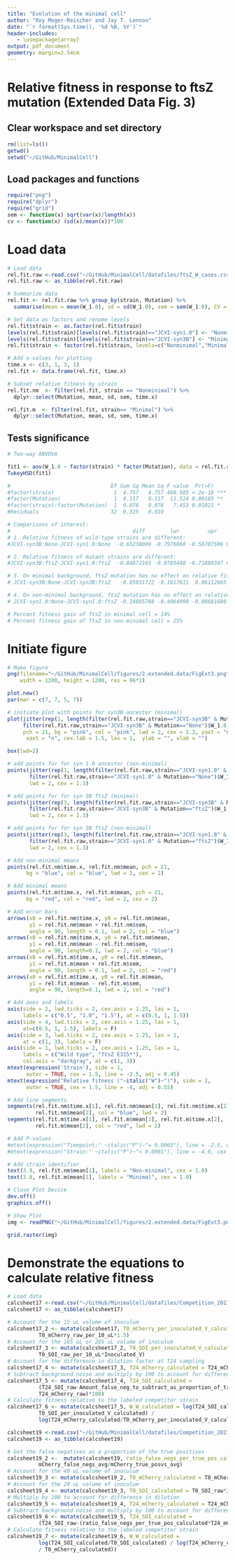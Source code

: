 ```yaml
---
title: "Evolution of the minimal cell"
author: "Roy Moger-Reischer and Jay T. Lennon"
date: "`r format(Sys.time(), '%d %B, %Y')`"
header-includes:
   - \usepackage{array}
output: pdf_document
geometry: margin=2.54cm
---
```


# Relative fitness in response to ftsZ mutation (Extended Data Fig. 3)

## Clear workspace and set directory

```r
rm(list=ls())
getwd()
setwd("~/GitHub/MinimalCell")
```

## Load packages and functions

```r
require("png")
require("dplyr")
require("grid")
sem <- function(x) sqrt(var(x)/length(x))
cv <- function(x) (sd(x)/mean(x))*100
```

# Load data

```r
# Load data
rel.fit.raw <-read.csv("~/GitHub/MinimalCell/datafiles/ftsZ_W_cases.csv")
rel.fit.raw <- as_tibble(rel.fit.raw)

# Summarize data
rel.fit <- rel.fit.raw %>% group_by(strain, Mutation) %>% 
  summarise(mean = mean(W_1.0), sd = sd(W_1.0), sem = sem(W_1.0), CV = cv(W_1.0))

# Set data as factors and rename levels
rel.fit$strain <- as.factor(rel.fit$strain)
levels(rel.fit$strain)[levels(rel.fit$strain)=="JCVI-syn1.0"] <- "Nonminimal"
levels(rel.fit$strain)[levels(rel.fit$strain)=="JCVI-syn3B"] <- "Minimal"
rel.fit$strain <- factor(rel.fit$strain, levels=c("Nonminimal","Minimal"))

# Add x-values for plotting
time.x <- c(3, 1, 3, 1)
rel.fit <- data.frame(rel.fit, time.x)

# Subset relative fitness by strain
rel.fit.nm  <- filter(rel.fit, strain == "Nonminimal") %>%
  dplyr::select(Mutation, mean, sd, sem, time.x)

rel.fit.m  <- filter(rel.fit, strain== "Minimal") %>%
  dplyr::select(Mutation, mean, sd, sem, time.x)
```

## Tests significance

```r
# Two-way ANVOVA

fit1 <- aov(W_1.0 ~ factor(strain) * factor(Mutation), data = rel.fit.raw)
TukeyHSD(fit1)

#                                Df Sum Sq Mean Sq F value  Pr(>F)    
#factor(strain)                   1  4.757   4.757 468.585 < 2e-16 ***
#factor(Mutation)                 1  0.117   0.117  11.524 0.00185 ** 
#factor(strain):factor(Mutation)  1  0.076   0.076   7.453 0.01021 *  
#Residuals                       32  0.325   0.010  

# Comparisons of interest:
#                                       diff        lwr         upr     p adj
# 1. Relative fitness of wild-type strains are different: 
#JCVI-syn3B:None-JCVI-syn1.0:None  -0.65238099 -0.7976860 -0.50707596 0.0000000

# 2. Relative fitness of mutant strains are different:
#JCVI-syn3B:ftsZ-JCVI-syn1.0:ftsZ  -0.84872165 -0.9785498 -0.71889347 0.0000000

# 3. On minimal background, ftsZ mutation has no effect on relative fitness
# JCVI-syn3B:None-JCVI-syn3B:ftsZ   -0.05031722 -0.1617611  0.06112665 0.6169705

# 4. On non-minimal background, ftsZ mutation has no effect on relative fitness
# JCVI-syn1.0:None-JCVI-syn1.0:ftsZ -0.24665788 -0.4064990 -0.08681680 0.0011491

# Percent fitness gain of ftsZ in minimal cell = 14%
# Percent fitness gain of ftsZ in non-minimal cell = 25%
```

# Initiate figure

```r
# Make figure
png(filename="~/GitHub/MinimalCell/figures/2.extended.data/FigExt3.png",
    width = 1200, height = 1200, res = 96*2) 

plot.new()
par(mar = c(7, 7, 5, 7))

# initiate plot with points for syn3B ancestor (minimal)
plot(jitter(rep(1, length(filter(rel.fit.raw,strain=="JCVI-syn3B" & Mutation=="None")$W_1.0)), amount = 0.5), 
     filter(rel.fit.raw,strain=="JCVI-syn3B" & Mutation=="None")$W_1.0, ylim = c(0.1, 1.75), xlim = c(0, 4.55), 
     pch = 21, bg = "pink", col = "pink", lwd = 2, cex = 1.3, yaxt = "n", 
      xaxt = "n", cex.lab = 1.5, las = 1,  ylab = "", xlab = "")

box(lwd=2)

# add points for for syn 1.0 ancestor (non-minimal)
points(jitter(rep(1, length(filter(rel.fit.raw,strain=="JCVI-syn1.0" & Mutation=="None")$W_1.0)), amount = 0.5), 
       filter(rel.fit.raw,strain=="JCVI-syn1.0" & Mutation=="None")$W_1.0, pch = 21, bg = "lightblue", col = "lightblue", 
       lwd = 2, cex = 1.3)

# add points for for syn 3B ftsZ (minimal)
points(jitter(rep(3, length(filter(rel.fit.raw,strain=="JCVI-syn3B" & Mutation=="ftsZ")$W_1.0)), amount = 0.5), 
       filter(rel.fit.raw,strain=="JCVI-syn3B" & Mutation=="ftsZ")$W_1.0, pch = 21, bg = "pink", col = "pink", 
       lwd = 2, cex = 1.3)

# add points for for syn 3B ftsZ (non-minimal)
points(jitter(rep(3, length(filter(rel.fit.raw,strain=="JCVI-syn1.0" & Mutation=="ftsZ")$W_1.0)), amount = 0.5), 
       filter(rel.fit.raw,strain=="JCVI-syn1.0" & Mutation=="ftsZ")$W_1.0, pch = 21, bg = "lightblue", col = "lightblue", 
       lwd = 2, cex = 1.3)

# Add non-minimal means
points(rel.fit.nm$time.x, rel.fit.nm$mean, pch = 21, 
      bg = "blue", col = "blue", lwd = 2, cex = 2)

# Add minimal means
points(rel.fit.m$time.x, rel.fit.m$mean, pch = 21, 
      bg = "red", col = "red", lwd = 2, cex = 2)

# Add error bars
arrows(x0 = rel.fit.nm$time.x, y0 = rel.fit.nm$mean, 
       y1 = rel.fit.nm$mean + rel.fit.nm$sem, 
       angle = 90, length = 0.1, lwd = 2, col = "blue")
arrows(x0 = rel.fit.nm$time.x, y0 = rel.fit.nm$mean, 
       y1 = rel.fit.nm$mean - rel.fit.nm$sem, 
       angle = 90, length=0.1, lwd = 2, col = "blue")
arrows(x0 = rel.fit.m$time.x, y0 = rel.fit.m$mean, 
       y1 = rel.fit.m$mean + rel.fit.m$sem, 
       angle = 90, length = 0.1, lwd = 2, col = "red")
arrows(x0 = rel.fit.m$time.x, y0 = rel.fit.m$mean, 
       y1 = rel.fit.m$mean - rel.fit.m$sem, 
       angle = 90, length=0.1, lwd = 2, col = "red")

# Add axes and labels
axis(side = 2, lwd.ticks = 2, cex.axis = 1.25, las = 1,
     labels = c("0.5", "1.0", "1.5"), at = c(0.5, 1, 1.5))
axis(side = 4, lwd.ticks = 2, cex.axis = 1.25, las = 1,
     at=c(0.5, 1, 1.5), labels = F)
axis(side = 3, lwd.ticks = 2, cex.axis = 1.25, las = 1,
     at = c(1, 3), labels = F)
axis(side = 1, lwd.ticks = 2, cex.axis = 1.25, las = 1,
     labels = c("Wild type", "ftsZ E315*"), 
     col.axis = "darkgray", at = c(1, 3))
mtext(expression('Strain'), side = 1,
      outer = TRUE, cex = 1.5, line = -3.5, adj = 0.45)
mtext(expression("Relative fitness ("~italic("W")~")"), side = 2, 
      outer = TRUE, cex = 1.5, line = -4, adj = 0.55)

# Add line segments
segments(rel.fit.nm$time.x[1], rel.fit.nm$mean[1], rel.fit.nm$time.x[2], 
         rel.fit.nm$mean[2], col = "blue", lwd = 2)
segments(rel.fit.m$time.x[1], rel.fit.m$mean[1], rel.fit.m$time.x[2], 
         rel.fit.m$mean[2], col = "red", lwd = 2)

# Add P-values
#mtext(expression("Timepoint:" ~italic("P")~"= 0.0003"), line = -2.5, cex = 0.80, at = 0.9)
#mtext(expression("Strain:" ~italic("P")~"< 0.0001"), line = -4.0, cex = 0.80, at = 0.75)

# Add strain identifier
text(3.9, rel.fit.nm$mean[1], labels = "Non-minimal", cex = 1.0)
text(3.8, rel.fit.m$mean[1], labels = "Minimal", cex = 1.0)

# Close Plot Device
dev.off()
graphics.off()

# Show Plot
img <- readPNG("~/GitHub/MinimalCell/figures/2.extended.data/FigExt3.png")

grid.raster(img)
```

# Demonstrate the equations to calculate relative fitness

```r
# Load data
calcsheet17 <-read.csv("~/GitHub/MinimalCell/datafiles/Competition_2021_strain17.strain16.csv")
calcsheet17 <- as_tibble(calcsheet17)

# Account for the 15 uL volume of inoculum
calcsheet17_2 <- mutate(calcsheet17, T0_mCherry_per_inoculated_V_calculated = 
          T0_mCherry_raw_per_10_uL*1.5)
# Account for the 165 uL or 285 uL volume of inoculum
calcsheet17_3 <- mutate(calcsheet17_2, T0_SOI_per_inoculated_V_calculated = 
          T0_SOI_raw_per_10_uL*Inoculated_V)
# Account for the difference in dilution factor at T24 sampling
calcsheet17_4 <- mutate(calcsheet17_3, T24_mCherry_calculated = T24_mCherry_raw*100)
# Subtract background noise and multiply by 100 to account for difference in dilution
calcsheet17_5 <- mutate(calcsheet17_4, T24_SOI_calculated =
          (T24_SOI_raw-Amount_false_neg_to_subtract_as_proportion_of_true_pos_mCherry_cells *
          T24_mCherry_raw)*100)
# Calculate fitness relative to the labeled competitor strain
calcsheet17_6 <- mutate(calcsheet17_5, W_W_calculated = log(T24_SOI_calculated /
          T0_SOI_per_inoculated_V_calculated) /
          log(T24_mCherry_calculated/T0_mCherry_per_inoculated_V_calculated))

calcsheet19 <-read.csv("~/GitHub/MinimalCell/datafiles/Competition_2021_strain19.strain8.csv")
calcsheet19 <- as_tibble(calcsheet19)

# Get the false negatives as a proportion of the true positives
calcsheet19_2 <-  mutate(calcsheet19, ratio_false_negs_per_true_pos_calculated =
          mCherry_false_negs_avg/mCherry_true_posvs_avg)
# Account for the 40 uL volume of inoculum
calcsheet19_3 <- mutate(calcsheet19_2, T0_mCherry_calculated = T0_mCherry_raw*4)
# Account for the 20 uL volume of inoculum
calcsheet19_4 <- mutate(calcsheet19_3, T0_SOI_calculated = T0_SOI_raw*2)
# Multiply by 100 to account for difference in dilution
calcsheet19_5 <- mutate(calcsheet19_4, T24_mCherry_calculated = T24_mCherry_raw*100)
# Subtract background noise and multiply by 100 to account for difference in dilution
calcsheet19_6 <- mutate(calcsheet19_5, T24_SOI_calculated =
          (T24_SOI_raw-(ratio_false_negs_per_true_pos_calculated*T24_mCherry_raw))*100)
# Calculate fitness relative to the labeled competitor strain
calcsheet19_7 <- mutate(calcsheet19_6, W_W_calculated =
          log(T24_SOI_calculated/T0_SOI_calculated) / log(T24_mCherry_calculated 
          / T0_mCherry_calculated))
```

